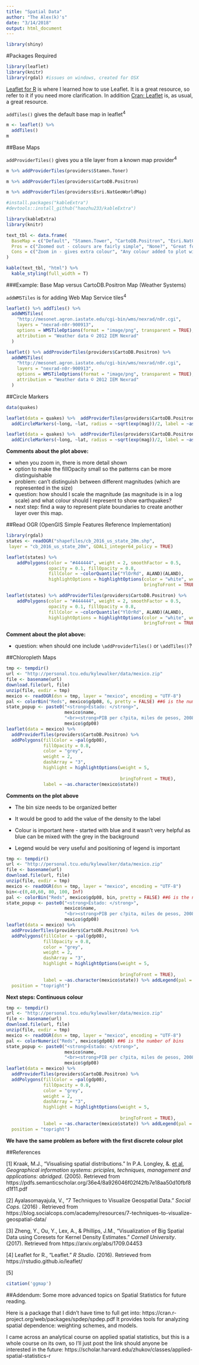 ```yaml
---
title: "Spatial Data"
author: "The Alex(k)'s"
date: "3/14/2018"
output: html_document
---
```


```r
library(shiny)
```

#Packages Required

```r
library(leaflet)
library(knitr)
library(rgdal) #issues on windows, created for OSX
```

[Leaflet for R](https://rstudio.github.io/leaflet/) is where I learned how to use Leaflet. It is a great resource, so refer to it if you need more clarification. In addition [Cran: Leaflet](https://cran.r-project.org/web/packages/leaflet/leaflet.pdf) is, as usual, a great resource.

`addTiles()` gives the default base map in leaflet^4^

```r
m <- leaflet() %>% 
  addTiles()
m
```

##Base Maps

`addProviderTiles()` gives you a tile layer from a known map provider^4^

```r
m %>% addProviderTiles(providers$Stamen.Toner) 
```

```r
m %>% addProviderTiles(providers$CartoDB.Positron)
```

```r
m %>% addProviderTiles(providers$Esri.NatGeoWorldMap)
```


```r
#install.packages("kableExtra")
#devtools::install_github("haozhu233/kableExtra")

library(kableExtra)
library(knitr)

text_tbl <- data.frame(
  BaseMap = c("Default", "Stamen.Tower", "CartoDB.Positron", "Esri.NatGeoWorldMap"),
  Pros = c("Zoomed out - colours are fairly simple", "None?", "Great for added colour as the background colour is mutual", "Shows different landscapes of Earth, i.e. deepness of water & dry/wet regions"),
  Cons = c("Zoom in - gives extra colour", "Any colour added to plot will likely be hard to see", "None?", "Specific uses only")
)

kable(text_tbl, "html") %>%
  kable_styling(full_width = T) 
```


###Example: Base Map versus CartoDB.Positron Map (Weather Systems)

`addWMSTiles` is for adding Web Map Service tiles^4^

```r
leaflet() %>% addTiles() %>%
  addWMSTiles(
    "http://mesonet.agron.iastate.edu/cgi-bin/wms/nexrad/n0r.cgi",
    layers = "nexrad-n0r-900913",
    options = WMSTileOptions(format = "image/png", transparent = TRUE),
    attribution = "Weather data © 2012 IEM Nexrad"
  )
```

```r
leaflet() %>% addProviderTiles(providers$CartoDB.Positron) %>%
  addWMSTiles(
    "http://mesonet.agron.iastate.edu/cgi-bin/wms/nexrad/n0r.cgi",
    layers = "nexrad-n0r-900913",
    options = WMSTileOptions(format = "image/png", transparent = TRUE),
    attribution = "Weather data © 2012 IEM Nexrad"
  )
```

##Circle Markers

```r
data(quakes)

leaflet(data = quakes) %>%  addProviderTiles(providers$CartoDB.Positron) %>%
  addCircleMarkers(~long, ~lat, radius = ~sqrt(exp(mag))/2, label = ~as.character(mag), color = "black", fillColor = "red", fillOpacity = 0.1, stroke = FALSE, opacity = 0)

leaflet(data = quakes) %>%  addProviderTiles(providers$CartoDB.Positron) %>%
  addCircleMarkers(~long, ~lat, radius = ~sqrt(exp(mag))/2, label = ~as.character(mag), color = "black", fillColor = "red", fillOpacity = 0.6, stroke = FALSE, opacity = 0)
```

**Comments about the plot above:**

* when you zoom in, there is more detail shown
* option to make the fillOpacity small so the patterns can be more distinguishable
* problem: can't distinguish between different magnitudes (which are represented in the size)
* question: how should I scale the magnitude (as magnitude is in a log scale) and what colour should I represent to show earthquakes?
* next step: find a way to represent plate boundaries to create another layer over this map.

##Read OGR (OpenGIS Simple Features Reference Implementation)

```r
library(rgdal)
states <- readOGR("shapefiles/cb_2016_us_state_20m.shp",
 layer = "cb_2016_us_state_20m", GDAL1_integer64_policy = TRUE)

leaflet(states) %>%
    addPolygons(color = "#444444", weight = 2, smoothFactor = 0.5,
                opacity = 0.1, fillOpacity = 0.8,
                fillColor = ~colorQuantile("YlOrRd", ALAND)(ALAND),
                highlightOptions = highlightOptions(color = "white", weight = 2,
                                                    bringToFront = TRUE))

leaflet(states) %>% addProviderTiles(providers$CartoDB.Positron) %>%
    addPolygons(color = "#444444", weight = 2, smoothFactor = 0.5,
                opacity = 0.1, fillOpacity = 0.8,
                fillColor = ~colorQuantile("YlOrRd", ALAND)(ALAND),
                highlightOptions = highlightOptions(color = "white", weight = 2,
                                                    bringToFront = TRUE))
```

**Comment about the plot above:**

* question: when should one include `\addProviderTiles()` or `\addTiles()`? 

##Chloropleth Maps

```r
tmp <- tempdir()
url <- "http://personal.tcu.edu/kylewalker/data/mexico.zip"
file <- basename(url)
download.file(url, file)
unzip(file, exdir = tmp)
mexico <- readOGR(dsn = tmp, layer = "mexico", encoding = "UTF-8")
pal <- colorBin("Reds", mexico$gdp08, 6, pretty = FALSE) ##6 is the number of bins
state_popup <- paste0("<strong>Estado: </strong>", 
                      mexico$name, 
                      "<br><strong>PIB per c?pita, miles de pesos, 2008: </strong>", 
                      mexico$gdp08)
leaflet(data = mexico) %>%
  addProviderTiles(providers$CartoDB.Positron) %>%
  addPolygons(fillColor = ~pal(gdp08), 
              fillOpacity = 0.8, 
              color = "grey", 
              weight = 2, 
              dashArray = "3", 
              highlight = highlightOptions(weight = 5, 
                                            
                                           bringToFront = TRUE),
              label = ~as.character(mexico$state))
```
**Comments on the plot above**

* The bin size needs to be organized better

* It would be good to add the value of the density to the label

* Colour is important here - started with blue and it wasn't very helpful as blue can be mixed with the grey in the background

* Legend would be very useful and positioning of legend is important

```r
tmp <- tempdir()
url <- "http://personal.tcu.edu/kylewalker/data/mexico.zip"
file <- basename(url)
download.file(url, file)
unzip(file, exdir = tmp)
mexico <- readOGR(dsn = tmp, layer = "mexico", encoding = "UTF-8")
bin<-c(0,40,60, 80, 100, Inf)
pal <- colorBin("Reds", mexico$gdp08, bin, pretty = FALSE) ##6 is the number of bins
state_popup <- paste0("<strong>Estado: </strong>", 
                      mexico$name, 
                      "<br><strong>PIB per c?pita, miles de pesos, 2008: </strong>", 
                      mexico$gdp08)
leaflet(data = mexico) %>%
  addProviderTiles(providers$CartoDB.Positron) %>%
  addPolygons(fillColor = ~pal(gdp08), 
              fillOpacity = 0.8, 
              color = "grey", 
              weight = 2, 
              dashArray = "3", 
              highlight = highlightOptions(weight = 5, 
                                            
                                           bringToFront = TRUE),
              label = ~as.character(mexico$state)) %>% addLegend(pal = pal, values = ~gdp08, opacity = 0.7, title = "GDP",
  position = "topright")
```

**Next steps: Continuous colour**

```r
tmp <- tempdir()
url <- "http://personal.tcu.edu/kylewalker/data/mexico.zip"
file <- basename(url)
download.file(url, file)
unzip(file, exdir = tmp)
mexico <- readOGR(dsn = tmp, layer = "mexico", encoding = "UTF-8")
pal <- colorNumeric("Reds", mexico$gdp08) ##6 is the number of bins
state_popup <- paste0("<strong>Estado: </strong>", 
                      mexico$name, 
                      "<br><strong>PIB per c?pita, miles de pesos, 2008: </strong>", 
                      mexico$gdp08)
leaflet(data = mexico) %>%
  addProviderTiles(providers$CartoDB.Positron) %>%
  addPolygons(fillColor = ~pal(gdp08), 
              fillOpacity = 0.8, 
              color = "grey", 
              weight = 2, 
              dashArray = "3", 
              highlight = highlightOptions(weight = 5, 
                                            
                                           bringToFront = TRUE),
              label = ~as.character(mexico$state)) %>% addLegend(pal = pal, values = ~gdp08, opacity = 0.7, title = "GDP",
  position = "topright")
```
**We have the same problem as before with the first discrete colour plot**

##References

[1] Kraak, M.J., "Visualising spatial distributions." In P.A. Longley, &. [et al](Eds.), *Geographical information systems: priciples, techniques, management and applications: abridged*. (2005). Retrieved from https://pdfs.semanticscholar.org/36e4/8a926046f02f42fb7e18aa50d10fbf8d1f11.pdf

[2] Ayalasomayajula, V., "7 Techniques to Visualize Geospatial Data." *Social Cops*. (2016) . Retrieved from https://blog.socialcops.com/academy/resources/7-techniques-to-visualize-geospatial-data/

[3] Zheng, Y., Ou, Y., Lex, A., & Phillips, J.M., "Visualization of Big Spatial Data using Coresets for Kernel Density Estimates." *Cornell University*. (2017). Retrieved from https://arxiv.org/abs/1709.04453

[4] Leaflet for R., "Leaflet." *R Studio*. (2016). Retrieved from https://rstudio.github.io/leaflet/

[5] 
```r
citation('ggmap')
```

##Addendum: Some more advanced topics on Spatial Statistics for future reading.

Here is a package that I didn't have time to full get into: https://cran.r-project.org/web/packages/spdep/spdep.pdf
It provides tools for analyzing spatial dependence: weighting schemes, and models.

I came across an analytical course on applied spatial statistics, but this is a whole course on its own, so I'll just post the link should anyone be interested in the future:
https://scholar.harvard.edu/zhukov/classes/applied-spatial-statistics-r